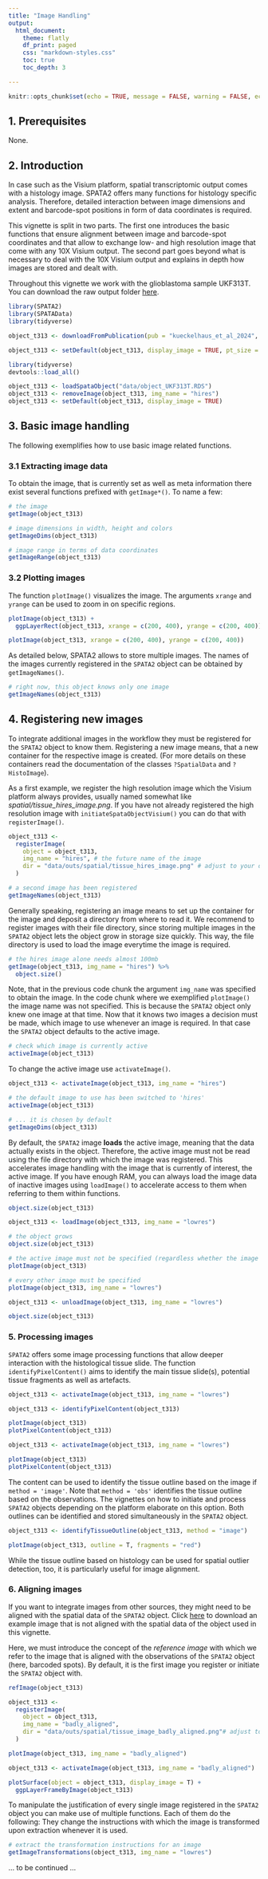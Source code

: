 ```yaml
---
title: "Image Handling"
output:
  html_document:
    theme: flatly
    df_print: paged
    css: "markdown-styles.css"
    toc: true
    toc_depth: 3

---
```


```r
knitr::opts_chunk$set(echo = TRUE, message = FALSE, warning = FALSE, echo = TRUE, eval = TRUE, class.source = "code-chunk", out.width = "100%", fig.show = "hold")
```

## 1. Prerequisites

None. 

## 2. Introduction

In case such as the Visium platform, spatial transcriptomic output comes with a histology image. SPATA2 offers many functions for histology specific analysis. Therefore, detailed interaction between image dimensions and extent and barcode-spot positions in form of data coordinates is required.

This vignette is split in two parts. The first one introduces the basic functions that ensure alignment between image and barcode-spot coordinates and that allow to exchange low- and high resolution image that come with any 10X Visium output. The second part goes beyond what is necessary to deal with the 10X Visium output and explains in depth how images are stored and dealt with.  

Throughout this vignette we work with the glioblastoma sample UKF313T. You can download the raw output folder [here]().

```r

library(SPATA2)
library(SPATAData)
library(tidyverse)

object_t313 <- downloadFromPublication(pub = "kueckelhaus_et_al_2024", id = "UKF313T")

object_t313 <- setDefault(object_t313, display_image = TRUE, pt_size = 1.5)

```

```r

library(tidyverse)
devtools::load_all()

object_t313 <- loadSpataObject("data/object_UKF313T.RDS")
object_t313 <- removeImage(object_t313, img_name = "hires")
object_t313 <- setDefault(object_t313, display_image = TRUE)

```

## 3. Basic image handling

The following exemplifies how to use basic image related functions.

### 3.1 Extracting image data

To obtain the image, that is currently set as well as meta information there exist several functions prefixed with `getImage*()`. To name a few:

```r

# the image 
getImage(object_t313)

# image dimensions in width, height and colors
getImageDims(object_t313)

# image range in terms of data coordinates
getImageRange(object_t313)

```

### 3.2 Plotting images

The function `plotImage()` visualizes the image. The arguments `xrange` and `yrange` can be used to zoom in on specific regions. 

```r

plotImage(object_t313) + 
  ggpLayerRect(object_t313, xrange = c(200, 400), yrange = c(200, 400))

plotImage(object_t313, xrange = c(200, 400), yrange = c(200, 400))

```
As detailed below, SPATA2 allows to store multiple images. The names of the images currently registered in the `SPATA2` object can be obtained by `getImageNames()`. 

```r

# right now, this object knows only one image 
getImageNames(object_t313)

```


## 4. Registering new images

To integrate additional images in the workflow they must be registered for the `SPATA2` object to know them. Registering a new image means, that a new container for the respective image is created. (For more details on these containers read the documentation of the classes `?SpatialData` and `?HistoImage`).

As a first example, we register the high resolution image which the Visium platform always provides, usually named somewhat like *spatial/tissue_hires_image.png*. If you have not already registered the high resolution image with `initiateSpataObjectVisium()` you can do that with `registerImage()`.

```r

object_t313 <- 
  registerImage(
    object = object_t313, 
    img_name = "hires", # the future name of the image
    dir = "data/outs/spatial/tissue_hires_image.png" # adjust to your directory
  )

# a second image has been registered
getImageNames(object_t313)

```
Generally speaking, registering an image means to set up the container for the image and deposit a directory from where to read it. We recommend to register images with their file directory, since storing multiple images in the `SPATA2` object lets the object grow in storage size quickly. This way, the file directory is used to load the image everytime the image is required.

```r

# the hires image alone needs almost 100mb 
getImage(object_t313, img_name = "hires") %>% 
  object.size()

```
 Note, that in the previous code chunk the argument `img_name` was specified to obtain the image. In the code chunk where we exemplified `plotImage()` the image name was not specified. This is because the `SPATA2` object only knew one image at that time. Now that it knows two images a decision must be made, which image to use whenever an image is required. In that case the `SPATA2` object defaults to the active image. 
 
```r

# check which image is currently active
activeImage(object_t313)

```
To change the active image use `activateImage()`. 

```r

object_t313 <- activateImage(object_t313, img_name = "hires")

# the default image to use has been switched to 'hires'
activeImage(object_t313)

# ... it is chosen by default 
getImageDims(object_t313)

```

By default, the `SPATA2` image **loads** the active image, meaning that the data actually exists in the object. Therefore, the active image must not be read using the file directory with which the image was registered. This accelerates image handling with the image that is currently of interest, the active image. If you have enough RAM, you can always load the image data of inactive images using `loadImage()` to accelerate access to them when referring to them within functions.

```r

object.size(object_t313)

object_t313 <- loadImage(object_t313, img_name = "lowres")

# the object grows
object.size(object_t313)

# the active image must not be specified (regardless whether the image data is loaded or not)
plotImage(object_t313)

# every other image must be specified
plotImage(object_t313, img_name = "lowres")

object_t313 <- unloadImage(object_t313, img_name = "lowres")

object.size(object_t313)

```

### 5. Processing images 

`SPATA2` offers some image processing functions that allow deeper interaction with the histological tissue slide. The function `identifyPixelContent()` aims to identify the main tissue slide(s), potential tissue fragments as well as artefacts. 

```r

object_t313 <- activateImage(object_t313, img_name = "lowres")

object_t313 <- identifyPixelContent(object_t313)

plotImage(object_t313)
plotPixelContent(object_t313)

```

```r

object_t313 <- activateImage(object_t313, img_name = "lowres")

plotImage(object_t313)
plotPixelContent(object_t313)

```

The content can be used to identify the tissue outline based on the image if `method = 'image'`. Note that `method = 'obs'` identifies the tissue outline based on the observations. The vignettes on how to initiate and process `SPATA2` objects depending on the platform elaborate on this option. Both outlines can be identified and stored simultaneously in the `SPATA2` object.

```r

object_t313 <- identifyTissueOutline(object_t313, method = "image")

```

```r

plotImage(object_t313, outline = T, fragments = "red")

```

While the tissue outline based on histology can be used for spatial outlier detection, too, it is particularly useful for image alignment. 

### 6. Aligning images 

If you want to integrate images from other sources, they might need to be aligned with the spatial data of the `SPATA2` object. Click [here]() to download an example image that is not aligned with the spatial data of the object used in this vignette. 

Here, we must introduce the concept of the *reference image* with which we refer to the image that is aligned with the observations of the `SPATA2` object (here, barcoded spots). By default, it is the first image you register or initiate the `SPATA2` object with. 

```r

refImage(object_t313)

```

```r

object_t313 <- 
  registerImage(
    object = object_t313, 
    img_name = "badly_aligned",
    dir = "data/outs/spatial/tissue_image_badly_aligned.png"# adjust to your directory
  )

plotImage(object_t313, img_name = "badly_aligned")

object_t313 <- activateImage(object_t313, img_name = "badly_aligned") 

plotSurface(object = object_t313, display_image = T) + 
  ggpLayerFrameByImage(object_t313)

```

To manipulate the justification of every single image registered in the `SPATA2` object you can make use of multiple functions. Each of them do the following: They change the instructions with which the image is transformed upon extraction whenever it is used. 

```r

# extract the transformation instructions for an image
getImageTransformations(object_t313, img_name = "lowres")

```

... to be continued ...
